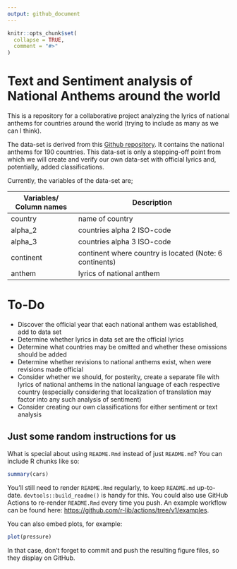 ```yaml
---
output: github_document
---
```


<!-- README.md is generated from README.Rmd. Please edit that file -->

```r
knitr::opts_chunk$set(
  collapse = TRUE,
  comment = "#>"
)
```

# Text and Sentiment analysis of National Anthems around the world

<!-- badges: start -->
<!-- badges: end -->

This is a repository for a collaborative project analyzing the lyrics of national anthems for countries around the world (trying to include as many as we can I think).

The data-set is derived from this [Github repository](https://github.com/lucas-de-sa/national-anthems-clustering). It contains the national anthems for 190 countries. This data-set is only a stepping-off point from which we will create and verify our own data-set with official lyrics and, potentially, added classifications.

Currently, the variables of the data-set are;

| Variables/ Column names | Description                                             |
|----------------------|--------------------------------------------------|
| country                 | name of country                                         |
| alpha_2                 | countries alpha 2 ISO-code                              |
| alpha_3                 | countries alpha 3 ISO-code                              |
| continent               | continent where country is located (Note: 6 continents) |
| anthem                  | lyrics of national anthem                               |


# To-Do

  - Discover the official year that each national anthem was established, add to data set
  - Determine whether lyrics in data set are the official lyrics
  - Determine what countries may be omitted and whether these omissions should be added
  - Determine whether revisions to national anthems exist, when were revisions made official
  - Consider whether we should, for posterity, create a separate file with lyrics of national anthems in the national language of each respective country (especially considering that localization of translation may factor into any such analysis of sentiment)
  - Consider creating our own classifications for either sentiment or text analysis
  
## Just some random instructions for us

What is special about using `README.Rmd` instead of just `README.md`? You can include R chunks like so:

```r
summary(cars)
```

You'll still need to render `README.Rmd` regularly, to keep `README.md` up-to-date. `devtools::build_readme()` is handy for this. You could also use GitHub Actions to re-render `README.Rmd` every time you push. An example workflow can be found here: <https://github.com/r-lib/actions/tree/v1/examples>.

You can also embed plots, for example:

```r
plot(pressure)
```

In that case, don't forget to commit and push the resulting figure files, so they display on GitHub.
